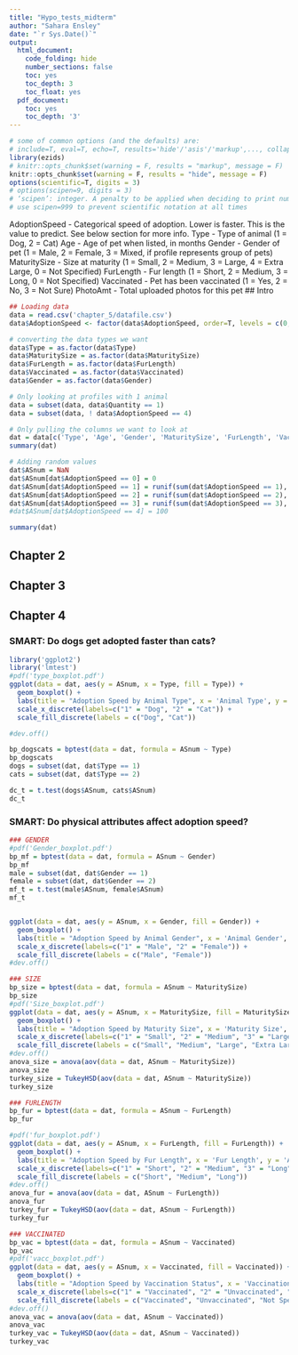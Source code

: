 ```yaml
---
title: "Hypo_tests_midterm"
author: "Sahara Ensley"
date: "`r Sys.Date()`"
output:
  html_document:
    code_folding: hide
    number_sections: false
    toc: yes
    toc_depth: 3
    toc_float: yes
  pdf_document:
    toc: yes
    toc_depth: '3'
---
```


```r
# some of common options (and the defaults) are: 
# include=T, eval=T, echo=T, results='hide'/'asis'/'markup',..., collapse=F, warning=T, message=T, error=T, cache=T, fig.width=6, fig.height=4, fig.dim=c(6,4) #inches, fig.align='left'/'center','right', 
library(ezids)
# knitr::opts_chunk$set(warning = F, results = "markup", message = F)
knitr::opts_chunk$set(warning = F, results = "hide", message = F)
options(scientific=T, digits = 3) 
# options(scipen=9, digits = 3) 
# ‘scipen’: integer. A penalty to be applied when deciding to print numeric values in fixed or exponential notation.  Positive values bias towards fixed and negative towards scientific notation: fixed notation will be preferred unless it is more than ‘scipen’ digits wider.
# use scipen=999 to prevent scientific notation at all times
```
AdoptionSpeed - Categorical speed of adoption. Lower is faster. This is the value to predict. See below section for more info.
Type - Type of animal (1 = Dog, 2 = Cat)
Age - Age of pet when listed, in months
Gender - Gender of pet (1 = Male, 2 = Female, 3 = Mixed, if profile represents group of pets)
MaturitySize - Size at maturity (1 = Small, 2 = Medium, 3 = Large, 4 = Extra Large, 0 = Not Specified)
FurLength - Fur length (1 = Short, 2 = Medium, 3 = Long, 0 = Not Specified)
Vaccinated - Pet has been vaccinated (1 = Yes, 2 = No, 3 = Not Sure)
PhotoAmt - Total uploaded photos for this pet
## Intro
```r
## Loading data
data = read.csv('chapter_5/datafile.csv')
data$AdoptionSpeed <- factor(data$AdoptionSpeed, order=T, levels = c(0,1,2,3,4))

# converting the data types we want
data$Type = as.factor(data$Type)
data$MaturitySize = as.factor(data$MaturitySize)
data$FurLength = as.factor(data$FurLength)
data$Vaccinated = as.factor(data$Vaccinated)
data$Gender = as.factor(data$Gender)

# Only looking at profiles with 1 animal
data = subset(data, data$Quantity == 1)
data = subset(data, ! data$AdoptionSpeed == 4)

# Only pulling the columns we want to look at
dat = data[c('Type', 'Age', 'Gender', 'MaturitySize', 'FurLength', 'Vaccinated', 'PhotoAmt', 'AdoptionSpeed')]
summary(dat)

# Adding random values
dat$ASnum = NaN
dat$ASnum[dat$AdoptionSpeed == 0] = 0
dat$ASnum[dat$AdoptionSpeed == 1] = runif(sum(dat$AdoptionSpeed == 1), 1, 7)
dat$ASnum[dat$AdoptionSpeed == 2] = runif(sum(dat$AdoptionSpeed == 2), 8, 30)
dat$ASnum[dat$AdoptionSpeed == 3] = runif(sum(dat$AdoptionSpeed == 3), 31, 90)
#dat$ASnum[dat$AdoptionSpeed == 4] = 100

summary(dat)
```

## Chapter 2

## Chapter 3

## Chapter 4

### SMART: Do dogs get adopted faster than cats?
```r
library('ggplot2')
library('lmtest')
#pdf('type_boxplot.pdf')
ggplot(data = dat, aes(y = ASnum, x = Type, fill = Type)) + 
  geom_boxplot() +
  labs(title = "Adoption Speed by Animal Type", x = 'Animal Type', y = 'Adoption Speed') + 
  scale_x_discrete(labels=c("1" = "Dog", "2" = "Cat")) + 
  scale_fill_discrete(labels = c("Dog", "Cat"))

#dev.off()
```

```r
bp_dogscats = bptest(data = dat, formula = ASnum ~ Type)
bp_dogscats
dogs = subset(dat, dat$Type == 1)
cats = subset(dat, dat$Type == 2)

dc_t = t.test(dogs$ASnum, cats$ASnum)
dc_t
```



### SMART: Do physical attributes affect adoption speed?
```r
### GENDER
#pdf('Gender_boxplot.pdf')
bp_mf = bptest(data = dat, formula = ASnum ~ Gender)
bp_mf
male = subset(dat, dat$Gender == 1)
female = subset(dat, dat$Gender == 2)
mf_t = t.test(male$ASnum, female$ASnum)
mf_t


ggplot(data = dat, aes(y = ASnum, x = Gender, fill = Gender)) + 
  geom_boxplot() + 
  labs(title = "Adoption Speed by Animal Gender", x = 'Animal Gender', y = 'Adoption Speed') + 
  scale_x_discrete(labels=c("1" = "Male", "2" = "Female")) + 
  scale_fill_discrete(labels = c("Male", "Female"))
#dev.off()
```

```r
### SIZE
bp_size = bptest(data = dat, formula = ASnum ~ MaturitySize)
bp_size
#pdf('Size_boxplot.pdf')
ggplot(data = dat, aes(y = ASnum, x = MaturitySize, fill = MaturitySize)) + 
  geom_boxplot() + 
  labs(title = "Adoption Speed by Maturity Size", x = 'Maturity Size', y = 'Adoption Speed') + 
  scale_x_discrete(labels=c("1" = "Small", "2" = "Medium", "3" = "Large", "4" = "Extra Large")) + 
  scale_fill_discrete(labels = c("Small", "Medium", "Large", "Extra Large"))
#dev.off()
anova_size = anova(aov(data = dat, ASnum ~ MaturitySize))
anova_size
turkey_size = TukeyHSD(aov(data = dat, ASnum ~ MaturitySize))
turkey_size
```

```r
### FURLENGTH
bp_fur = bptest(data = dat, formula = ASnum ~ FurLength)
bp_fur

#pdf('fur_boxplot.pdf')
ggplot(data = dat, aes(y = ASnum, x = FurLength, fill = FurLength)) + 
  geom_boxplot() +
  labs(title = "Adoption Speed by Fur Length", x = 'Fur Length', y = 'Adoption Speed') + 
  scale_x_discrete(labels=c("1" = "Short", "2" = "Medium", "3" = "Long")) + 
  scale_fill_discrete(labels = c("Short", "Medium", "Long"))
#dev.off()
anova_fur = anova(aov(data = dat, ASnum ~ FurLength))
anova_fur
turkey_fur = TukeyHSD(aov(data = dat, ASnum ~ FurLength))
turkey_fur
```


```r
### VACCINATED
bp_vac = bptest(data = dat, formula = ASnum ~ Vaccinated)
bp_vac
#pdf('vacc_boxplot.pdf')
ggplot(data = dat, aes(y = ASnum, x = Vaccinated, fill = Vaccinated)) + 
  geom_boxplot() + 
  labs(title = "Adoption Speed by Vaccination Status", x = 'Vaccination Status', y = 'Adoption Speed') + 
  scale_x_discrete(labels=c("1" = "Vaccinated", "2" = "Unvaccinated", "3" = "Not Specified")) + 
  scale_fill_discrete(labels = c("Vaccinated", "Unvaccinated", "Not Specified"))
#dev.off()
anova_vac = anova(aov(data = dat, ASnum ~ Vaccinated))
anova_vac
turkey_vac = TukeyHSD(aov(data = dat, ASnum ~ Vaccinated))
turkey_vac
```


